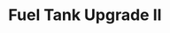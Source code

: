---
title: "Fuel Tank Upgrade II"
meta_title: "Fuel Tank Upgrade II craft"
description: "Craft de Fuel Tank Upgrade II"
rank: "s"
draft: false
name: "Fuel Tank Upgrade II"
recipe_img: "https://wiki.pokexgames.com/images/9/92/Fuel_Tank_Upgrade_I.png"
level: 107
craft_time: 604800
result: 1
value_npc: 1
ingredients:
  - name: "Tech Data"
    quantity: 7500
    item_img: "https://wiki.pokexgames.com/images/6/65/Tech_Data.png"
    value_npc: 1
  - name: "Mole Hairs"
    quantity: 75
    item_img: "https://wiki.pokexgames.com/images/f/f3/Mole_Hair.png"
    value_npc: 1
  - name: "Metal Scraps"
    quantity: 100
    item_img: "https://wiki.pokexgames.com/images/b/bb/Metal_Scraps.png"
    value_npc: 1
  - name: "Nightmare Ores"
    quantity: 15
    item_img: "https://wiki.pokexgames.com/images/d/dd/NW_ore.png"
    value_npc: 1
  - name: "Nightmare Unusual Ores"
    quantity: 5
    item_img: "https://wiki.pokexgames.com/images/b/b3/NW_unusual_ore.png"
    value_npc: 1
  - name: "Gear Noses"
    quantity: 5
    item_img: "https://wiki.pokexgames.com/images/6/63/Gear_Nose.png"
    value_npc: 1
  - name: "Alolan Electric Rat Tails"
    quantity: 2
    item_img: "https://wiki.pokexgames.com/images/9/92/Alolan_Electric_Rat_Tail.png"
    value_npc: 1
  - name: "Razor Claws"
    quantity: 2
    item_img: "https://wiki.pokexgames.com/images/f/f6/Razor_Claw.png"
    value_npc: 1
  - name: "Emperor Tridents"
    quantity: 1
    item_img: "https://wiki.pokexgames.com/images/c/c3/Emperor_Trident.png"
    value_npc: 1
  - name: "Blueprint"
    quantity: 1
    item_img: "https://wiki.pokexgames.com/images/9/98/Blueprint.png"
    value_npc: 1
---